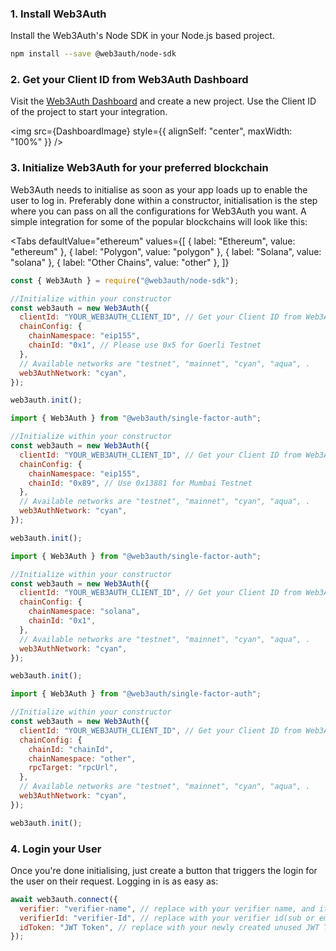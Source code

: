 
### 1. Install Web3Auth

Install the Web3Auth's Node SDK in your Node.js based project.

```bash npm2yarn
npm install --save @web3auth/node-sdk
```

### 2. Get your Client ID from Web3Auth Dashboard

Visit the [Web3Auth Dashboard](https://dashboard.web3auth.io) and create a new project. Use the Client ID of the project to start your integration.

<img src={DashboardImage} style={{ alignSelf: "center", maxWidth: "100%" }} />

### 3. Initialize Web3Auth for your preferred blockchain

Web3Auth needs to initialise as soon as your app loads up to enable the user to log in. Preferably done within a constructor, initialisation is the
step where you can pass on all the configurations for Web3Auth you want. A simple integration for some of the popular blockchains will look like this:

<Tabs
  defaultValue="ethereum"
  values={[
    { label: "Ethereum", value: "ethereum" },
    { label: "Polygon", value: "polygon" },
    { label: "Solana", value: "solana" },
    { label: "Other Chains", value: "other" },
  ]}
>

<TabItem value="ethereum">

```js
const { Web3Auth } = require("@web3auth/node-sdk");

//Initialize within your constructor
const web3auth = new Web3Auth({
  clientId: "YOUR_WEB3AUTH_CLIENT_ID", // Get your Client ID from Web3Auth Dashboard
  chainConfig: {
    chainNamespace: "eip155",
    chainId: "0x1", // Please use 0x5 for Goerli Testnet
  },
  // Available networks are "testnet", "mainnet", "cyan", "aqua", .
  web3AuthNetwork: "cyan",
});

web3auth.init();
```

</TabItem>

<TabItem value="polygon">

```js
import { Web3Auth } from "@web3auth/single-factor-auth";

//Initialize within your constructor
const web3auth = new Web3Auth({
  clientId: "YOUR_WEB3AUTH_CLIENT_ID", // Get your Client ID from Web3Auth Dashboard
  chainConfig: {
    chainNamespace: "eip155",
    chainId: "0x89", // Use 0x13881 for Mumbai Testnet
  },
  // Available networks are "testnet", "mainnet", "cyan", "aqua", .
  web3AuthNetwork: "cyan",
});

web3auth.init();
```

</TabItem>

<TabItem value="solana">

```js
import { Web3Auth } from "@web3auth/single-factor-auth";

//Initialize within your constructor
const web3auth = new Web3Auth({
  clientId: "YOUR_WEB3AUTH_CLIENT_ID", // Get your Client ID from Web3Auth Dashboard
  chainConfig: {
    chainNamespace: "solana",
    chainId: "0x1",
  },
  // Available networks are "testnet", "mainnet", "cyan", "aqua", .
  web3AuthNetwork: "cyan",
});

web3auth.init();
```

</TabItem>

<TabItem value="other">

```js
import { Web3Auth } from "@web3auth/single-factor-auth";

//Initialize within your constructor
const web3auth = new Web3Auth({
  clientId: "YOUR_WEB3AUTH_CLIENT_ID", // Get your Client ID from Web3Auth Dashboard
  chainConfig: {
    chainId: "chainId",
    chainNamespace: "other",
    rpcTarget: "rpcUrl",
  },
  // Available networks are "testnet", "mainnet", "cyan", "aqua", .
  web3AuthNetwork: "cyan",
});

web3auth.init();
```

</TabItem>

</Tabs>

### 4. Login your User

Once you're done initialising, just create a button that triggers the login for the user on their request. Logging in is as easy as:

```js
await web3auth.connect({
  verifier: "verifier-name", // replace with your verifier name, and it has to be on the same network passed in init().
  verifierId: "verifier-Id", // replace with your verifier id(sub or email), setup while creating the verifier on Web3Auth's Dashboard
  idToken: "JWT Token", // replace with your newly created unused JWT Token.
});
```
